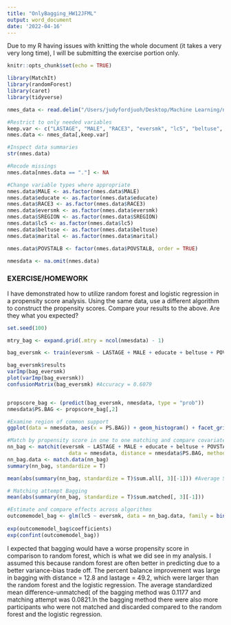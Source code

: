 ```yaml
---
title: "OnlyBagging_HW12JFML"
output: word_document
date: '2022-04-16'
---
```


Due to my R having issues with knitting the whole document (it takes a very very long time), I will be submitting the exercise portion only.

```r
knitr::opts_chunk$set(echo = TRUE)
```

```r
library(MatchIt)
library(randomForest)
library(caret)
library(tidyverse)
```

```r
nmes_data <- read.delim("/Users/judyfordjuoh/Desktop/Machine Learning/nmes_data.txt")

#Restrict to only needed variables
keep.var <- c("LASTAGE", "MALE", "RACE3", "eversmk", "lc5", "beltuse", "educate", "marital", "SREGION", "POVSTALB")
nmes.data <- nmes_data[,keep.var]

#Inspect data summaries
str(nmes.data)

#Recode missings
nmes.data[nmes.data == "."] <- NA

#Change variable types where appropriate
nmes.data$MALE <- as.factor(nmes.data$MALE)
nmes.data$educate <- as.factor(nmes.data$educate)
nmes.data$RACE3 <- as.factor(nmes.data$RACE3)
nmes.data$eversmk <- as.factor(nmes.data$eversmk)
nmes.data$SREGION <- as.factor(nmes.data$SREGION)
nmes.data$lc5 <- as.factor(nmes.data$lc5)
nmes.data$beltuse <- as.factor(nmes.data$beltuse)
nmes.data$marital <- as.factor(nmes.data$marital)

nmes.data$POVSTALB <- factor(nmes.data$POVSTALB, order = TRUE)

nmesdata <- na.omit(nmes.data)    
```

### EXERCISE/HOMEWORK

I have demonstrated how to utilize random forest and logistic regression in a propensity score analysis. Using the same data, use a different algorithm to construct the propensity scores. Compare your results to the above. Are they what you expected? 


```r
set.seed(100)

mtry_bag <- expand.grid(.mtry = ncol(nmesdata) - 1)

bag_eversmk <- train(eversmk ~ LASTAGE + MALE + educate + beltuse + POVSTALB + marital + RACE3 + SREGION, data = nmesdata, method = "rf", metric = "Accuracy", tuneGrid = mtry_bag, ntree = 100)

bag_eversmk$results
varImp(bag_eversmk)
plot(varImp(bag_eversmk))
confusionMatrix(bag_eversmk) #Accuracy = 0.6079


propscore_bag <- (predict(bag_eversmk, nmesdata, type = "prob"))
nmesdata$PS.BAG <- propscore_bag[,2]
```


```r
#Examine region of common support
ggplot(data = nmesdata, aes(x = PS.BAG)) + geom_histogram() + facet_grid(~eversmk) + theme_bw() + ggtitle("Overlap PS from Bagging")

#Match by propensity score in one to one matching and compare covariate balance and population size
nn_bag <- matchit(eversmk ~ LASTAGE + MALE + educate + beltuse + POVSTALB + marital + RACE3 + SREGION, 
                    data = nmesdata, distance = nmesdata$PS.BAG, method = "nearest", discard = "both", caliper = 0.2, ratio = 1)
nn_bag.data <- match.data(nn_bag)
summary(nn_bag, standardize = T)

mean(abs(summary(nn_bag, standardize = T)$sum.all[, 3][-1])) #Average Standardized Mean Difference-Unmatched

# Matching attempt Bagging
mean(abs(summary(nn_bag, standardize = T)$sum.matched[, 3][-1])) 

#Estimate and compare effects across algorithms
outcomemodel_bag <- glm(lc5 ~ eversmk, data = nn_bag.data, family = binomial(link = "logit"))
    
exp(outcomemodel_bag$coefficients)
exp(confint(outcomemodel_bag))
```

I expected that bagging would have a worse propensity score in comparison to random forest, which is what we did see in my analysis. I assumed this  because random forest are often better in predicting due to a better variance-bias trade off. The percent balance improvement was large in bagging with distance = 12.8 and lastage = 49.2, which were larger than the random forest and the logistic regression. The average standardized mean difference-unmatched( of the bagging method was 0.1177 and matching attempt was 0.0821.In the bagging method there were also more  participants who were not matched and discarded compared to the random forest and the logistic regression.

